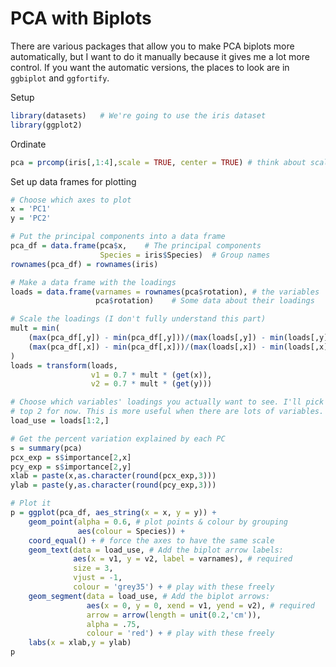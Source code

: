 PCA with Biplots
================

There are various packages that allow you to make PCA biplots more 
automatically, but I want to do it manually because it gives me a lot more 
control. If you want the automatic versions, the places to look are in 
`ggbiplot` and `ggfortify`.

Setup
```r
library(datasets)	# We're going to use the iris dataset
library(ggplot2)
```

Ordinate

```r
pca = prcomp(iris[,1:4],scale = TRUE, center = TRUE) # think about scale and center
```

Set up data frames for plotting

```r
# Choose which axes to plot
x = 'PC1'
y = 'PC2'

# Put the principal components into a data frame
pca_df = data.frame(pca$x,    # The principal components
					Species = iris$Species)  # Group names
rownames(pca_df) = rownames(iris)

# Make a data frame with the loadings
loads = data.frame(varnames = rownames(pca$rotation), # the variables
				   pca$rotation)	# Some data about their loadings

# Scale the loadings (I don't fully understand this part)
mult = min(
	(max(pca_df[,y]) - min(pca_df[,y]))/(max(loads[,y]) - min(loads[,y])),
	(max(pca_df[,x]) - min(pca_df[,x]))/(max(loads[,x]) - min(loads[,x]))
)
loads = transform(loads,
				  v1 = 0.7 * mult * (get(x)),
				  v2 = 0.7 * mult * (get(y)))

# Choose which variables' loadings you actually want to see. I'll pick the
# top 2 for now. This is more useful when there are lots of variables.
load_use = loads[1:2,]

# Get the percent variation explained by each PC
s = summary(pca)
pcx_exp = s$importance[2,x]
pcy_exp = s$importance[2,y]
xlab = paste(x,as.character(round(pcx_exp,3)))
ylab = paste(y,as.character(round(pcy_exp,3)))

# Plot it
p = ggplot(pca_df, aes_string(x = x, y = y)) +
	geom_point(alpha = 0.6, # plot points & colour by grouping
			   aes(colour = Species)) + 
	coord_equal() + # force the axes to have the same scale
	geom_text(data = load_use, # Add the biplot arrow labels:
			  aes(x = v1, y = v2, label = varnames), # required
			  size = 3,
			  vjust = -1,
			  colour = 'grey35') + # play with these freely
	geom_segment(data = load_use, # Add the biplot arrows:
				 aes(x = 0, y = 0, xend = v1, yend = v2), # required
				 arrow = arrow(length = unit(0.2,'cm')),
				 alpha = .75,
				 colour = 'red') + # play with these freely
	labs(x = xlab,y = ylab)
p
```